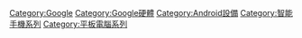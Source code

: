{{Catmore}}

[[Category:Google|Category:Google]]
[[Category:Google硬體|Category:Google硬體]]
[[Category:Android設備|Category:Android設備]]
[[Category:智能手機系列|Category:智能手機系列]]
[[Category:平板電腦系列|Category:平板電腦系列]]
